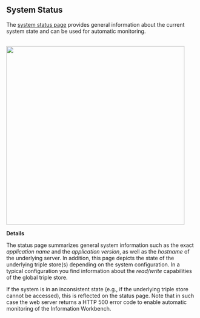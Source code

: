 == System Status ==

The <a href="../status">system status page</a> provides general information about the current system state and can be used for automatic monitoring.

<br/>
<img src="../images/help/status_page.png" width="470px" />

'''Details'''

The status page summarizes general system information such as the exact ''application name'' and the ''application version'', as well as the ''hostname'' of the underlying server. In addition, this page depicts the state of the underlying triple store(s) depending on the system configuration. In a typical configuration you find information about the ''read/write'' capabilities of the global triple store.

If the system is in an inconsistent state (e.g., if the underlying triple store cannot be accessed), this is reflected on the status page. Note that in such case the web server returns a HTTP 500 error code to enable automatic monitoring of the Information Workbench.